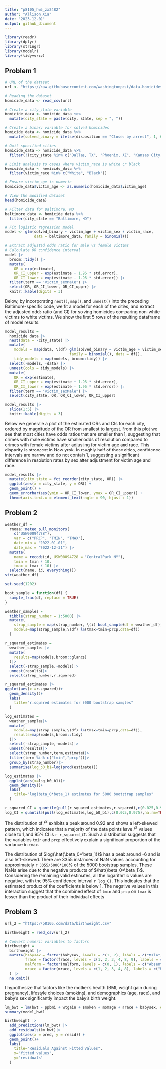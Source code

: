 ```yaml
---
title: "p8105_hw6_zx2482"
author: "Allison Xia"
date: "2023-12-02"
output: github_document
---
```


```r
library(readr)
library(dplyr)
library(stringr)
library(modelr)
library(tidyverse)
```

## Problem 1

```r
# URL of the dataset
url <- "https://raw.githubusercontent.com/washingtonpost/data-homicides/master/homicide-data.csv"

# Reading the dataset
homicide_data <- read_csv(url)

```
```r
# Create a city_state variable
homicide_data <- homicide_data %>%
  mutate(city_state = paste(city, state, sep = ", "))

# Create a binary variable for solved homicides
homicide_data <- homicide_data %>%
  mutate(solved_binary = ifelse(disposition == "Closed by arrest", 1, 0))

# Omit specified cities
homicide_data <- homicide_data %>%
  filter(!(city_state %in% c("Dallas, TX", "Phoenix, AZ", "Kansas City, MO", "Tulsa, AL"))) 

# Limit analysis to cases where victim_race is white or black
homicide_data <- homicide_data %>%
  filter(victim_race %in% c("White", "Black"))

# Ensure victim_age is numeric
homicide_data$victim_age <- as.numeric(homicide_data$victim_age)

# View the modified dataset
head(homicide_data)
```

```r
# Filter data for Baltimore, MD
baltimore_data <- homicide_data %>%
  filter(city_state == "Baltimore, MD")

# Fit logistic regression model
model <- glm(solved_binary ~ victim_age + victim_sex + victim_race, 
             data = baltimore_data, family = binomial())

# Extract adjusted odds ratio for male vs female victims
# Calculate OR confidence interval
model |> 
  broom::tidy() |> 
  mutate(
    OR = exp(estimate), 
    OR_CI_upper = exp(estimate + 1.96 * std.error),
    OR_CI_lower = exp(estimate - 1.96 * std.error)) |> 
  filter(term == "victim_sexMale") |> 
  select(OR, OR_CI_lower, OR_CI_upper) |>
  knitr::kable(digits = 3)
```

Below, by incorporating `nest()`, `map()`, and `unnest()` into the preceding Baltimore-specific code, we fit a model for each of the cities, and extract the adjusted odds ratio (and CI) for solving homicides comparing non-white victims to white victims. We show the first 5 rows of the resulting dataframe of model results.

```r
model_results = 
  homicide_data |> 
  nest(data = -city_state) |> 
  mutate(
    models = map(data, \(df) glm(solved_binary ~ victim_age + victim_sex + victim_race, 
                             family = binomial(), data = df)),
    tidy_models = map(models, broom::tidy)) |> 
  select(-models, -data) |> 
  unnest(cols = tidy_models) |> 
  mutate(
    OR = exp(estimate), 
    OR_CI_upper = exp(estimate + 1.96 * std.error),
    OR_CI_lower = exp(estimate - 1.96 * std.error)) |> 
  filter(term == "victim_sexMale") |> 
  select(city_state, OR, OR_CI_lower, OR_CI_upper)

model_results |>
  slice(1:5) |> 
  knitr::kable(digits = 3)
```

Below we generate a plot of the estimated ORs and CIs for each city, ordered by magnitude of the OR from smallest to largest. From this plot we see that most cities have odds ratios that are smaller than 1, suggesting that crimes with male victims have smaller odds of resolution compared to crimes with female victims after adjusting for victim age and race. This disparity is strongest in New yrok. In roughly half of these cities, confidence intervals are narrow and do not contain 1, suggesting a significant difference in resolution rates by sex after adjustment for victim age and race. 

```r
model_results |> 
  mutate(city_state = fct_reorder(city_state, OR)) |> 
  ggplot(aes(x = city_state, y = OR)) + 
  geom_point() + 
  geom_errorbar(aes(ymin = OR_CI_lower, ymax = OR_CI_upper)) + 
  theme(axis.text.x = element_text(angle = 90, hjust = 1))
```

## Problem 2

```r
weather_df = 
  rnoaa::meteo_pull_monitors(
    c("USW00094728"),
    var = c("PRCP", "TMIN", "TMAX"), 
    date_min = "2022-01-01",
    date_max = "2022-12-31") |>
  mutate(
    name = recode(id, USW00094728 = "CentralPark_NY"),
    tmin = tmin / 10,
    tmax = tmax / 10) |>
  select(name, id, everything())
str(weather_df)
```

```r
set.seed(1202)

boot_sample = function(df) {
  sample_frac(df, replace = TRUE)
}

weather_samples = 
  tibble(strap_number = 1:5000) |> 
  mutate(
    strap_sample = map(strap_number, \(i) boot_sample(df = weather_df)),
    models=map(strap_sample,\(df) lm(tmax~tmin+prcp,data=df))
  )
```

```r
r_squared_estimates = 
  weather_samples |> 
  mutate(
    results=map(models,broom::glance)
  )|>
  select(-strap_sample,-models)|>
  unnest(results)|>
  select(strap_number,r.squared)
```


```r
r_squared_estimates |> 
ggplot(aes(x =r.squared))+
  geom_density()+
  labs(
    title="r.squared estimates for 5000 bootstrap samples"
  )
```

```r
log_estimates = 
  weather_samples|>
  mutate(
    models=map(strap_sample,\(df) lm(tmax~tmin+prcp,data=df)),
    results=map(models,broom::tidy)
  )|>
  select(-strap_sample,-models)|>
  unnest(results)|>
  select(strap_number,term,estimate)|>
  filter(term %in% c("tmin","prcp"))|>
  group_by(strap_number)|>
  summarise(log_b0_b1=log(prod(estimate)))
```
```r
log_estimates |> 
  ggplot(aes(x=log_b0_b1))+
  geom_density()+
  labs(
    title="log(beta_0*beta_1) estimates for 5000 bootstrap samples"
  )
```
```r
r_squared_CI = quantile(pull(r_squared_estimates,r.squared),c(0.025,0.975))
log_CI = quantile(pull(log_estimates,log_b0_b1),c(0.025,0.975),na.rm=TRUE)
```

The distribution of $\hat{r}^2$ exhibits a peak around 0.92 and shows a left-skewed pattern, which indicates that a majority of the data points have $\hat{r}^2$ values close to 1,and 95% CI is `r r_squared_CI`. Such a distribution suggests that the variables `tmin` and `prcp` effectively explain a significant proportion of the variance in `tmax`.

The distribution of $log(\hat{\beta_0*\beta_1})$ has a peak around -6 and is also left-skewed. There are 3355 instances of NaN values, accounting for approximately `r 3355/5000*100`% of the 5000 bootstrap samples. These NaNs arise due to the negative products of $\hat{\beta_0*\beta_1}$. Considering the remaining valid estimates, all the logarithmic values are negative, with the 95% confidence interval `r log_CI`. This indicates that the estimated product of the coefficients is below 1. The negative values in this interaction suggest that the combined effect of `tmin` and `prcp` on `tmax` is lesser than the product of their individual effects

## Problem 3
```r
url_2 = "https://p8105.com/data/birthweight.csv"

birthweight = read_csv(url_2)
```


```r
# Convert numeric variables to factors
birthweight =
  birthweight |> 
  mutate(babysex = factor(babysex, levels = c(1, 2), labels = c("Male", "Female")),
         frace = factor(frace, levels = c(1, 2, 3, 4, 8, 9), labels = c("White", "Black", "Asian", "Puerto Rican", "Other", "Unknown")),
         malform = factor(malform, levels = c(0, 1), labels = c("Absent", "Present")),
         mrace = factor(mrace, levels = c(1, 2, 3, 4, 8), labels = c("White", "Black", "Asian", "Puerto Rican", "Other"))
  ) |> 
  na.omit()
```

I hypothesize that factors like the mother's health (BMI, weight gain during pregnancy), lifestyle choices (smoking), and demographics (age, race), and baby's sex significantly impact the baby's birth weight.

```r
lm_bwt = lm(bwt ~ ppbmi + wtgain + smoken + momage + mrace + babysex, data = birthweight)
summary(model_bwt)
```
```r
birthweight |> 
  add_predictions(lm_bwt) |> 
  add_residuals(lm_bwt)|>
  ggplot(aes(x = pred, y = resid)) + 
  geom_point()+
  labs(
    title="Residuals Against Fitted Values",
    x="fitted values",
    y="residuals"
  )
```

